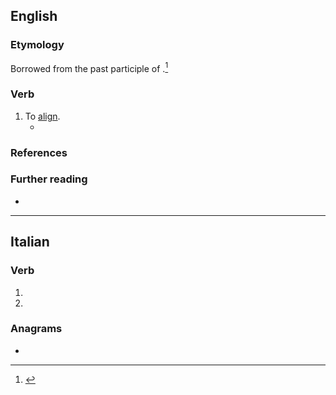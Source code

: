 ==English==

===Etymology===
Borrowed from the past participle of {{bor|en|it|allineare}}.<ref>{{R:OED Online|pos=v|id=5314|date=September 2021}}</ref>

===Verb===
{{en-verb}}

# To [[align]].
#* {{quote-book|en|1867|John Frederick William Herschel|Familiar Lectures on Scientific Subjects|passage=the intended base line '''allineated''' by placing a telescope a little beyond one of its proposed extremities}}

===References===
<references/>

===Further reading===
* {{R:Webster 1913}}

----

==Italian==

===Verb===
{{head|it|verb form|cat2=past participle forms}}

# {{inflection of|it|allineare||2|p|pres|indc|;|2|p|impr}}
# {{feminine plural of|it|allineato}}

===Anagrams===
* {{anagrams|it|a=aaeeillnt|alleniate|anelliate}}